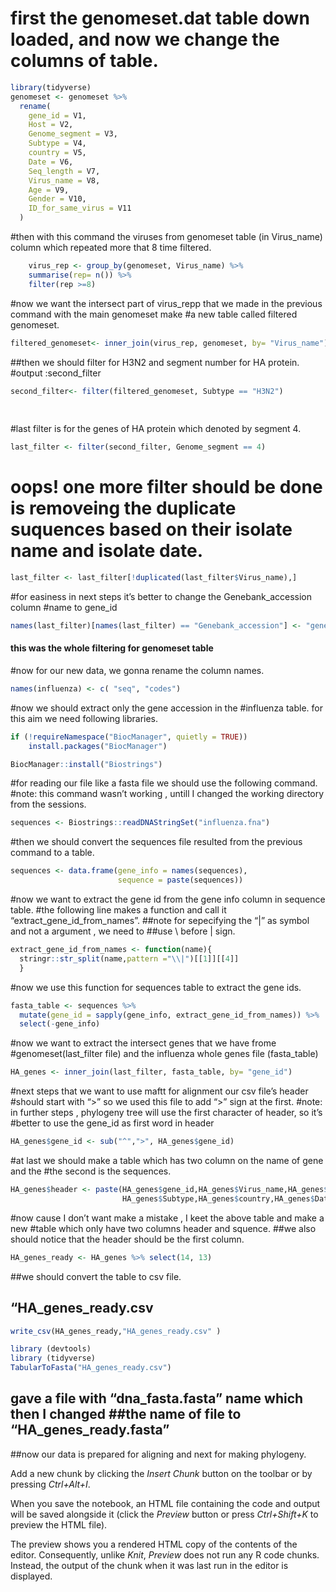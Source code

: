 # first the genomeset.dat table down loaded, and now we change the columns of table.
```r
library(tidyverse)
genomeset <- genomeset %>% 
  rename(
    gene_id = V1,
    Host = V2,
    Genome_segment = V3,
    Subtype = V4,
    country = V5,
    Date = V6,
    Seq_length = V7,
    Virus_name = V8,
    Age = V9,
    Gender = V10,
    ID_for_same_virus = V11
  )
```


#then with this command the viruses from genomeset table (in Virus_name) column which repeated more that 8 time filtered.


```r
    virus_rep <- group_by(genomeset, Virus_name) %>% 
    summarise(rep= n()) %>% 
    filter(rep >=8)

```


#now we want the intersect part of virus_repp that we made in the previous command with the main genomeset make 
#a new table called filtered genomeset.
```r
filtered_genomeset<- inner_join(virus_rep, genomeset, by= "Virus_name")
```

##then we should filter for H3N2 and segment number for HA protein.
#output :second_filter


```r
second_filter<- filter(filtered_genomeset, Subtype == "H3N2") 
  
  
```

#last filter is for the genes of HA protein which denoted by segment 4.
```r
last_filter <- filter(second_filter, Genome_segment == 4)
```

# oops! one more filter should be done is removeing the duplicate suquences based on their isolate name and isolate date.

```r
last_filter <- last_filter[!duplicated(last_filter$Virus_name),]
```



#for easiness in next steps it's better to change the Genebank_accession column 
#name to gene_id
```r
names(last_filter)[names(last_filter) == "Genebank_accession"] <- "gene_id"
```






#### this was the whole filtering for genomeset table


################

#now for our new data, we gonna rename the column names.
```r
names(influenza) <- c( "seq", "codes")
```


#now we should extract only the gene accession in the 
#influenza table. for this aim we need following libraries.

```r
if (!requireNamespace("BiocManager", quietly = TRUE))
    install.packages("BiocManager")

BiocManager::install("Biostrings")
```
 
#for reading our file like a fasta file we should use the following command.
#note: this command wasn't working , untill I changed the working directory from the sessions.


```r
sequences <- Biostrings::readDNAStringSet("influenza.fna")
```

#then we should convert the sequences file resulted from the previous command to a table.

```r
sequences <- data.frame(gene_info = names(sequences),
                        sequence = paste(sequences))
```

#now we want to extract the gene id from the gene info column in sequence table.
#the following line makes a function and call it "extract_gene_id_from_names".
##note for sepecifying the "|" as symbol and not a argument , we need to 
##use \\ before | sign.
```r
extract_gene_id_from_names <- function(name){
  stringr::str_split(name,pattern ="\\|")[[1]][[4]]
  }
```

#now we use this function for sequences table to extract the gene ids.

```r
fasta_table <- sequences %>% 
  mutate(gene_id = sapply(gene_info, extract_gene_id_from_names)) %>% 
  select(-gene_info)
```

#now we want to extract the intersect genes that we have frome #genomeset(last_filter file) and the influenza whole genes file (fasta_table)

```r
HA_genes <- inner_join(last_filter, fasta_table, by= "gene_id")
```

#next steps that we want to use maftt for alignment our csv file's header 
#should start with ">" so we used this file to add ">" sign at the first.
#note: in further steps , phylogeny tree will use the first character of header, so it's 
#better to use the gene_id as first word in header
```r
HA_genes$gene_id <- sub("^",">", HA_genes$gene_id)
```


#at last we should make a table which has two column on the name of gene and the
#the second is the sequences.

```r
HA_genes$header <- paste(HA_genes$gene_id,HA_genes$Virus_name,HA_genes$Host,
                         HA_genes$Subtype,HA_genes$country,HA_genes$Date)
```
#now cause I don't want make a mistake , I keet the above table and make a new 
#table which only have two columns header and squence.
##we also should notice that the header should be the first column.

```r
HA_genes_ready <- HA_genes %>% select(14, 13)
```

##we should convert the table to csv file.
 
## "HA_genes_ready.csv

```r
write_csv(HA_genes_ready,"HA_genes_ready.csv" )
```


```r
library (devtools)
library (tidyverse)
TabularToFasta("HA_genes_ready.csv")
```

## gave a file with "dna_fasta.fasta" name which then I changed ##the name of file to "HA_genes_ready.fasta"

##now our data is prepared for aligning and next for making phylogeny.








Add a new chunk by clicking the *Insert Chunk* button on the toolbar or by pressing *Ctrl+Alt+I*.

When you save the notebook, an HTML file containing the code and output will be saved alongside it (click the *Preview* button or press *Ctrl+Shift+K* to preview the HTML file).

The preview shows you a rendered HTML copy of the contents of the editor. Consequently, unlike *Knit*, *Preview* does not run any R code chunks. Instead, the output of the chunk when it was last run in the editor is displayed.